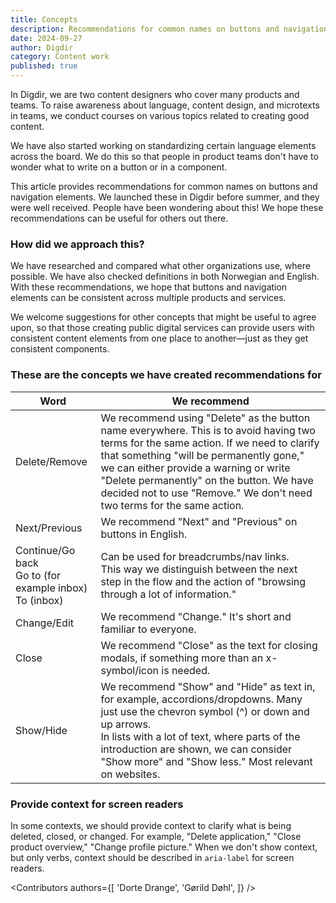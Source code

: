 ```yaml
---
title: Concepts
description: Recommendations for common names on buttons and navigation elements.
date: 2024-09-27
author: Digdir
category: Content work
published: true
---
```


In Digdir, we are two content designers who cover many products and teams. To raise awareness about language, content design, and microtexts in teams, we conduct courses on various topics related to creating good content.

We have also started working on standardizing certain language elements across the board. We do this so that people in product teams don't have to wonder what to write on a button or in a component.

This article provides recommendations for common names on buttons and navigation elements. We launched these in Digdir before summer, and they were well received. People have been wondering about this! We hope these recommendations can be useful for others out there.

### How did we approach this?

We have researched and compared what other organizations use, where possible. We have also checked definitions in both Norwegian and English. With these recommendations, we hope that buttons and navigation elements can be consistent across multiple products and services.

We welcome suggestions for other concepts that might be useful to agree upon, so that those creating public digital services can provide users with consistent content elements from one place to another—just as they get consistent components.

### These are the concepts we have created recommendations for

| Word | We recommend |
|---|---|
| Delete/Remove | We recommend using "Delete" as the button name everywhere. This is to avoid having two terms for the same action. If we need to clarify that something "will be permanently gone," we can either provide a warning or write "Delete permanently" on the button. We have decided not to use "Remove." We don't need two terms for the same action. |
| Next/Previous | We recommend "Next" and "Previous" on buttons in English. |
| Continue/Go back<br />Go to (for example inbox)<br />To (inbox) | Can be used for breadcrumbs/nav links.<br />This way we distinguish between the next step in the flow and the action of "browsing through a lot of information." |
| Change/Edit | We recommend "Change." It's short and familiar to everyone. |
| Close | We recommend "Close" as the text for closing modals, if something more than an x-symbol/icon is needed. |
| Show/Hide | We recommend "Show" and "Hide" as text in, for example, accordions/dropdowns. Many just use the chevron symbol (^) or down and up arrows.<br />In lists with a lot of text, where parts of the introduction are shown, we can consider "Show more" and "Show less." Most relevant on websites. |

### Provide context for screen readers

In some contexts, we should provide context to clarify what is being deleted, closed, or changed. For example, "Delete application," "Close product overview," "Change profile picture." When we don't show context, but only verbs, context should be described in `aria-label` for screen readers.

<Contributors
  authors={[
    'Dorte Drange',
    'Gørild Døhl',
  ]}
/>
